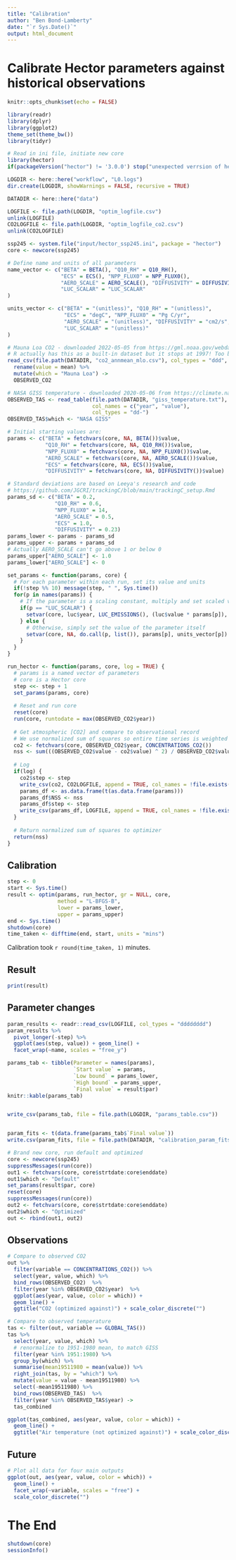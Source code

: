 ```yaml
---
title: "Calibration"
author: "Ben Bond-Lamberty"
date: "`r Sys.Date()`"
output: html_document
---
```


# Calibrate Hector parameters against historical observations

```r
knitr::opts_chunk$set(echo = FALSE)

library(readr)
library(dplyr)
library(ggplot2)
theme_set(theme_bw())
library(tidyr)

# Read in ini file, initiate new core
library(hector)
if(packageVersion("hector") != '3.0.0') stop("unexpected verrsion of hector")

LOGDIR <- here::here("workflow", "L0.logs")
dir.create(LOGDIR, showWarnings = FALSE, recursive = TRUE)

DATADIR <- here::here("data")

LOGFILE <- file.path(LOGDIR, "optim_logfile.csv")
unlink(LOGFILE)
CO2LOGFILE <- file.path(LOGDIR, "optim_logfile_co2.csv")
unlink(CO2LOGFILE)
```


```r
ssp245 <- system.file("input/hector_ssp245.ini", package = "hector")
core <- newcore(ssp245)

# Define name and units of all parameters
name_vector <- c("BETA" = BETA(), "Q10_RH" = Q10_RH(),
                 "ECS" = ECS(), "NPP_FLUX0" = NPP_FLUX0(),
                 "AERO_SCALE" = AERO_SCALE(), "DIFFUSIVITY" = DIFFUSIVITY(),
                 "LUC_SCALAR" = "LUC_SCALAR"
)

units_vector <- c("BETA" = "(unitless)", "Q10_RH" = "(unitless)",
                  "ECS" = "degC", "NPP_FLUX0" = "Pg C/yr",
                  "AERO_SCALE" = "(unitless)", "DIFFUSIVITY" = "cm2/s",
                  "LUC_SCALAR" = "(unitless)"
)
```


```r
# Mauna Loa CO2 - downloaded 2022-05-05 from https://gml.noaa.gov/webdata/ccgg/trends/co2/co2_annmean_mlo.csv
# R actually has this as a built-in dataset but it stops at 1997! Too bad
read_csv(file.path(DATADIR, "co2_annmean_mlo.csv"), col_types = "ddd", comment = "#") %>% 
  rename(value = mean) %>% 
  mutate(which = "Mauna Loa") ->
  OBSERVED_CO2

# NASA GISS temperature - downloaded 2020-05-06 from https://climate.nasa.gov/vital-signs/global-temperature/
OBSERVED_TAS <- read_table(file.path(DATADIR, "giss_temperature.txt"), skip = 5,
                           col_names = c("year", "value"),
                           col_types = "dd-")
OBSERVED_TAS$which <- "NASA GISS"
```

```r
# Initial starting values are:
params <- c("BETA" = fetchvars(core, NA, BETA())$value,
            "Q10_RH" = fetchvars(core, NA, Q10_RH())$value,
            "NPP_FLUX0" = fetchvars(core, NA, NPP_FLUX0())$value,
            "AERO_SCALE" = fetchvars(core, NA, AERO_SCALE())$value,
            "ECS" = fetchvars(core, NA, ECS())$value,
            "DIFFUSIVITY" = fetchvars(core, NA, DIFFUSIVITY())$value)

# Standard deviations are based on Leeya's research and code
# https://github.com/JGCRI/trackingC/blob/main/trackingC_setup.Rmd
params_sd <- c("BETA" = 0.2,
               "Q10_RH" = 0.6,
               "NPP_FLUX0" = 14,
               "AERO_SCALE" = 0.5,
               "ECS" = 1.0,
               "DIFFUSIVITY" = 0.23)
params_lower <- params - params_sd
params_upper <- params + params_sd
# Actually AERO_SCALE can't go above 1 or below 0 
params_upper["AERO_SCALE"] <- 1.0
params_lower["AERO_SCALE"] <- 0
```

```r
set_params <- function(params, core) {
  # For each parameter within each run, set its value and units
  if(!step %% 10) message(step, " ", Sys.time())
  for(p in names(params)) {
    # If the parameter is a scaling constant, multiply and set scaled values
    if(p == "LUC_SCALAR") {
      setvar(core, luc$year, LUC_EMISSIONS(), (luc$value * params[p]), "Pg C/yr")
    } else {
      # Otherwise, simply set the value of the parameter itself
      setvar(core, NA, do.call(p, list()), params[p], units_vector[p])
    }
  }
}

run_hector <- function(params, core, log = TRUE) {
  # params is a named vector of parameters
  # core is a Hector core
  step <<- step + 1
  set_params(params, core)
  
  # Reset and run core
  reset(core)
  run(core, runtodate = max(OBSERVED_CO2$year))
  
  # Get atmospheric [CO2] and compare to observational record
  # We use normalized sum of squares so entire time series is weighted equally
  co2 <- fetchvars(core, OBSERVED_CO2$year, CONCENTRATIONS_CO2())
  nss <- sum(((OBSERVED_CO2$value - co2$value) ^ 2) / OBSERVED_CO2$value)
  
  # Log
  if(log) {
    co2$step <- step
    write_csv(co2, CO2LOGFILE, append = TRUE, col_names = !file.exists(CO2LOGFILE))
    params_df <- as.data.frame(t(as.data.frame(params)))
    params_df$NSS <- nss
    params_df$step <- step
    write_csv(params_df, LOGFILE, append = TRUE, col_names = !file.exists(LOGFILE))
  }
  
  # Return normalized sum of squares to optimizer
  return(nss)
}
```

## Calibration

```r
step <- 0
start <- Sys.time()
result <- optim(params, run_hector, gr = NULL, core,
                method = "L-BFGS-B",
                lower = params_lower,
                upper = params_upper)
end <- Sys.time()
shutdown(core)
time_taken <- difftime(end, start, units = "mins")
```

Calibration took `r round(time_taken, 1)` minutes.

## Result

```r
print(result)
```

## Parameter changes

```r
param_results <- readr::read_csv(LOGFILE, col_types = "dddddddd")
param_results %>%
  pivot_longer(-step) %>%
  ggplot(aes(step, value)) + geom_line() +
  facet_wrap(~name, scales = "free_y")

params_tab <- tibble(Parameter = names(params),
                     `Start value` = params,
                     `Low bound` = params_lower,
                     `High bound` = params_upper,
                     `Final value` = result$par)
knitr::kable(params_tab)


write_csv(params_tab, file = file.path(LOGDIR, "params_table.csv"))


param_fits <- t(data.frame(params_tab$`Final value`))
write.csv(param_fits, file = file.path(DATADIR, "calibration_param_fits.csv"), row.names = FALSE)
```


```r
# Brand new core, run default and optimized
core <- newcore(ssp245)
suppressMessages(run(core))
out1 <- fetchvars(core, core$strtdate:core$enddate)
out1$which <- "Default"
set_params(result$par, core)
reset(core)
suppressMessages(run(core))
out2 <- fetchvars(core, core$strtdate:core$enddate)
out2$which <- "Optimized"
out <- rbind(out1, out2)
```

## Observations

```r
# Compare to observed CO2
out %>%
  filter(variable == CONCENTRATIONS_CO2()) %>% 
  select(year, value, which) %>% 
  bind_rows(OBSERVED_CO2)  %>%
  filter(year %in% OBSERVED_CO2$year)  %>% 
  ggplot(aes(year, value, color = which)) +
  geom_line() + 
  ggtitle("CO2 (optimized against)") + scale_color_discrete("")

# Compare to observed temperature
tas <- filter(out, variable == GLOBAL_TAS())
tas %>%
  select(year, value, which) %>% 
  # renormalize to 1951-1980 mean, to match GISS
  filter(year %in% 1951:1980) %>%
  group_by(which) %>%
  summarise(mean19511980 = mean(value)) %>%
  right_join(tas, by = "which") %>%
  mutate(value = value - mean19511980) %>%
  select(-mean19511980) %>%
  bind_rows(OBSERVED_TAS)  %>%
  filter(year %in% OBSERVED_TAS$year) ->
  tas_combined

ggplot(tas_combined, aes(year, value, color = which)) +
  geom_line() + 
  ggtitle("Air temperature (not optimized against)") + scale_color_discrete("")
```

## Future

```r
# Plot all data for four main outputs
ggplot(out, aes(year, value, color = which)) +
  geom_line() +
  facet_wrap(~variable, scales = "free") +
  scale_color_discrete("")
```

# The End

```r
shutdown(core)
sessionInfo()
```
